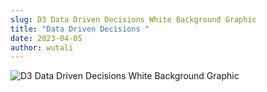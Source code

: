 ```yaml
---
slug: D3 Data Driven Decisions White Background Graphic
title: "Data Driven Decisions "
date: 2023-04-05
author: wutali
---
```

![D3 Data Driven Decisions White Background Graphic](/images/artboard-1-0.5x.png "D3 Data Driven Decisions White Background Graphic")
